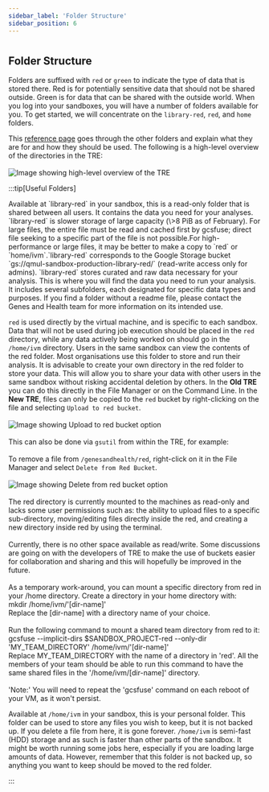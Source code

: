 ```yaml
---
sidebar_label: 'Folder Structure'
sidebar_position: 6
---
```




#

## Folder Structure

Folders are suffixed with `red` or `green` to indicate the type of data that is stored there. Red is for potentially sensitive data that should not be shared outside. Green is for data that can be shared with the outside world. When you log into your sandboxes, you will have a number of folders available for you. To get started, we will concentrate on the `library-red`, `red`, and `home` folders.

This [reference page](../explainers/file_structure.md) goes through the other folders and explain what they are for and how they should be used. 
The following is a high-level overview of the directories in the TRE:<br /><br />
![Image showing high-level overview of the TRE](images/overview.png)

:::tip[Useful Folders]

<Tabs>
  <TabItem value="library-red" label="library-red">Available at `library-red` in your sandbox, this is a read-only folder that is shared between all users. It contains the data you need for your analyses. `library-red` is slower storage of large capacity (\>8 PiB as of February). For large files, the entire file must be read and cached first by gcsfuse; direct file seeking to a specific part of the file is not possible.For high-performance or large files, it may be better to make a copy to `red` or `home/ivm`.`library-red` corresponds to the Google Storage bucket `gs://qmul-sandbox-production-library-red/`  (read-write access only for admins). `library-red` stores curated and raw data necessary for your analysis. This is where you will find the data you need to run your analysis. It includes several subfolders, each designated for specific data types and purposes. If you find a folder without a readme file, please contact the Genes and Health team for more information on its intended use.</TabItem>


  <TabItem value="red" label="red">`red` is used directly by the virtual machine, and is specific to each sandbox. Data that will not be used during job execution should be placed in the `red` directory, while any data actively being worked on should go in the `/home/ivm` directory. Users in the same sandbox can view the contents of the red folder. Most organisations use this folder to store and run their analysis. It is advisable to create your own directory in the red folder to store your data. This will allow you to share your data with other users in the same sandbox without risking accidental deletion by others. In the __Old TRE__ you can do this directly in the File Manager or on the Command Line. In the __New TRE__, files can only be copied to the `red` bucket by right-clicking on the file and selecting `Upload to red bucket`.<br /><br />
  ![Image showing Upload to red bucket option](images/upload.png)<br /><br />
  This can also be done via `gsutil` from within the TRE, for example:<br /><SandboxSelectorWithCommand/><br /> To remove a file from `/genesandhealth/red`, right-click on it in the File Manager and select `Delete from Red Bucket`.<br /><br />
  ![Image showing Delete from red bucket option](images/remove.png)<br /><br />
  The red directory is currently mounted to the machines as read-only and lacks some user permissions such as: the ability to upload files to a specific sub-directory, moving/editing files directly inside the red, and creating a new directory inside red by using the terminal.<br /><br />
  Currently, there is no other space available as read/write. Some discussions are going on with the developers of TRE to make the use of buckets easier for collaboration and sharing and this will hopefully be improved in the future.<br /><br />
  As a temporary work-around, you can mount a specific directory from red in your /home directory. Create a directory in your home directory with:<br />
  mkdir /home/ivm/'[dir-name]'<br />
  Replace the [dir-name] with a directory name of your choice.<br /><br />
  Run the following command to mount a shared team directory from red to it:<br />
  gcsfuse --implicit-dirs $SANDBOX_PROJECT-red --only-dir 'MY_TEAM_DIRECTORY' /home/ivm/'[dir-name]'<br />
  Replace MY_TEAM_DIRECTORY with the name of a directory in 'red'. All the members of your team should be able to run this command to have the same shared files in the '/home/ivm/[dir-name]' directory.<br /><br />
  'Note:' You will need to repeat the 'gcsfuse' command on each reboot of your VM, as it won't persist.</TabItem>

  <TabItem value="Home" label="Home">Available at `/home/ivm` in your sandbox, this is your personal folder. This folder can be used to store any files you wish to keep, but it is not backed up. If you delete a file from here, it is gone forever. `/home/ivm` is semi-fast (HDD) storage and as such is faster than other parts of the sandbox. It might be worth running some jobs here, especially if you are loading large amounts of data. However, remember that this folder is not backed up, so anything you want to keep should be moved to the red folder.</TabItem>
</Tabs>

:::
